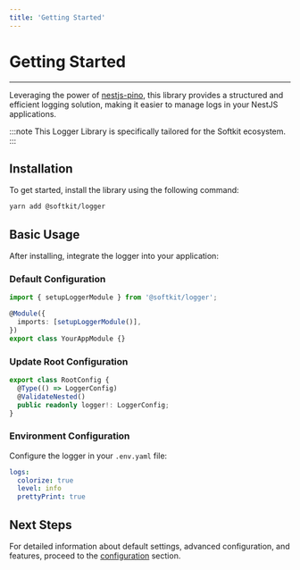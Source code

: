 ```yaml
---
title: 'Getting Started'
---
```


# Getting Started

---

Leveraging the power of [nestjs-pino](https://www.npmjs.com/package/nestjs-pino), this library provides a structured and efficient logging solution, making it easier to manage logs in your NestJS applications.

:::note
This Logger Library is specifically tailored for the Softkit ecosystem.
:::

## Installation

To get started, install the library using the following command:

```bash
yarn add @softkit/logger
```

## Basic Usage

After installing, integrate the logger into your application:

### Default Configuration

```typescript
import { setupLoggerModule } from '@softkit/logger';

@Module({
  imports: [setupLoggerModule()],
})
export class YourAppModule {}
```

### Update Root Configuration

```typescript
export class RootConfig {
  @Type(() => LoggerConfig)
  @ValidateNested()
  public readonly logger!: LoggerConfig;
}
```

### Environment Configuration

Configure the logger in your `.env.yaml` file:

```yaml
logs:
  colorize: true
  level: info
  prettyPrint: true
```

## Next Steps

For detailed information about default settings, advanced configuration, and features, proceed to the [configuration](/libraries/logger/configuration) section.
